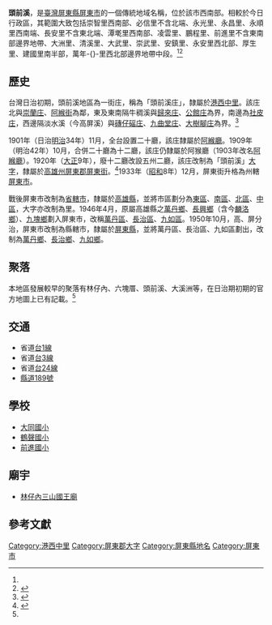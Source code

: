 {{noteTA　
|1 = zh-cn:庄; zh-hk:庄; zh-tw:庄;
}}
'''頭前溪'''，是[[臺灣|臺灣]][[屏東縣|屏東縣]][[屏東市|屏東市]]的一個傳統地域名稱，位於該市西南部。相較於今日行政區，其範圍大致包括崇智里西南部、必信里不含北端、永光里、永昌里、永順里西南端、長安里不含東北端、潭墘里西南部、凌雲里、鵬程里、前進里不含東南部邊界地帶、大洲里、清溪里、大武里、崇武里、安鎮里、永安里西北部、厚生里、建國里南半部，萬年-{}-里西北部邊界地帶中段。<ref name="臺灣堡圖"/><ref name="屏東市地圖">{{cite book |title=屏東縣屏東市行政區域圖 |date=2005年11月 |publisher=內政部}}</ref>

==歷史==
台灣日治初期，頭前溪地區為一街庄，稱為「頭前溪庄」，隸屬於[[港西中里|港西中里]]。該庄北與[[崇蘭庄|崇蘭庄]]、[[阿緱街|阿緱街]]為鄰，東及東南隔牛稠溪與[[歸來庄|歸來庄]]、[[公館_(屏東縣)|公館庄]]為界，南邊為[[社皮庄|社皮庄]]，西邊隔淡水溪（今高屏溪）與[[磚仔磘庄|磚仔磘庄]]、[[九曲堂庄|九曲堂庄]]、[[大樹腳庄|大樹腳庄]]為界。<ref name="臺灣堡圖">{{cite book |title=臺灣堡圖 |date=1904年 |publisher=臺灣總督府}}</ref>

1901年（日治[[明治|明治]]34年）11月，全台設置二十廳，該庄隸屬於[[阿緱廳|阿緱廳]]。1909年（明治42年）10月，合併二十廳為十二廳，該庄仍隸屬於阿猴廳（1903年改名[[阿緱廳|阿緱廳]]）。1920年（[[大正|大正]]9年），廢十二廳改設五州二廳，該庄改制為「頭前溪」[[大字|大字]]，隸屬於[[高雄州|高雄州]][[屏東郡|屏東郡]][[屏東街|屏東街]]。<ref>{{cite book |editor=台灣總督府、台灣日日新報社合編 |title=新舊對照管轄便覽 |date=1921年 |publisher=成文出版社}}</ref>1933年（[[昭和|昭和]]8年）12月，屏東街升格為州轄[[屏東市_(州轄市)|屏東市]]。

戰後屏東市改制為[[省轄市|省轄市]]，隸屬於[[高雄縣|高雄縣]]，並將市區劃分為[[東區_(屏東市)|東區]]、[[南區_(屏東市)|南區]]、[[北區_(屏東市)|北區]]、[[中區_(屏東市)|中區]]，大字亦改制為里。1946年4月，原屬高雄縣之[[萬丹鄉|萬丹鄉]]、[[長興鄉_(高雄縣)|長興鄉]]（含今[[麟洛鄉|麟洛鄉]]）、[[九塊鄉|九塊鄉]]劃入屏東市，改稱[[萬丹區|萬丹區]]、[[長治區|長治區]]、[[九如區|九如區]]。1950年10月，高、屏分治，屏東市改制為縣轄市，隸屬於[[屏東縣|屏東縣]]，並將萬丹區、長治區、九如區劃出，改制為[[萬丹鄉|萬丹鄉]]、[[長治鄉|長治鄉]]、[[九如鄉|九如鄉]]。

==聚落==
本地區發展較早的聚落有林仔內、六塊厝、頭前溪、大溪洲等，在日治期初期的官方地圖上已有記載。<ref name="臺灣堡圖"/>

==交通==
* 省道[[台1線|台1線]]
* 省道[[台3線|台3線]]
* 省道[[台24線|台24線]]
* [[縣道189號|縣道189號]]

==學校==
*[[屏東縣屏東市大同國民小學|大同國小]]
*[[鶴聲國小|鶴聲國小]]
*[[前進國小|前進國小]]

==廟宇==
*[[林仔內三山國王廟|林仔內三山國王廟]]

==參考文獻==
{{reflist}}

{{屏東郡}}

[[Category:港西中里|Category:港西中里]]
[[Category:屏東郡大字|Category:屏東郡大字]]
[[Category:屏東縣地名|Category:屏東縣地名]]
[[Category:屏東市|Category:屏東市]]